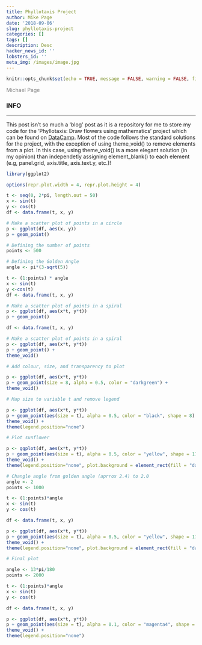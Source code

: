 ```yaml
---
title: Phyllotaxis Project
author: Mike Page
date: '2018-09-06'
slug: phyllotaxis-project
categories: []
tags: []
description: Desc
hacker_news_id: ''
lobsters_id: ''
meta_img: /images/image.jpg
---
```


```r
knitr::opts_chunk$set(echo = TRUE, message = FALSE, warning = FALSE, fig.align = "center")
```

<span style="color:grey">Michael Page</span>
<br/>


### INFO

***

This post isn't so much a 'blog' post as it is a repository for me to store my code for the 'Phyllotaxis: Draw flowers using mathematics' project which can be found on [DataCamp](https://www.datacamp.com/projects/62). Most of the code follows the standard solutions for the project, with the exception of using theme_void() to remove elements from a plot. In this case, using theme_void() is a more elegant solution (in my opinion) than independetly assigning element_blank() to each element (e.g, panel.grid, axis.title, axis.text.y, etc.)!

```r
library(ggplot2)

options(repr.plot.width = 4, repr.plot.height = 4)

t <- seq(0, 2*pi, length.out = 50)
x <- sin(t)
y <- cos(t)
df <- data.frame(t, x, y)

# Make a scatter plot of points in a circle
p <- ggplot(df, aes(x, y))
p + geom_point()

# Defining the number of points
points <- 500

# Defining the Golden Angle
angle <- pi*(3-sqrt(5))

t <- (1:points) * angle
x <- sin(t)
y <-cos(t)
df <- data.frame(t, x, y)

# Make a scatter plot of points in a spiral
p <- ggplot(df, aes(x*t, y*t))
p + geom_point()

df <- data.frame(t, x, y)

# Make a scatter plot of points in a spiral
p <- ggplot(df, aes(x*t, y*t))
p + geom_point() +
theme_void()

# Add colour, size, and transparency to plot

p <- ggplot(df, aes(x*t, y*t))
p + geom_point(size = 8, alpha = 0.5, color = "darkgreen") +
theme_void()

# Map size to variable t and remove legend

p <- ggplot(df, aes(x*t, y*t))
p + geom_point(aes(size = t), alpha = 0.5, color = "black", shape = 8) +
theme_void() +
theme(legend.position="none")

# Plot sunflower

p <- ggplot(df, aes(x*t, y*t))
p + geom_point(aes(size = t), alpha = 0.5, color = "yellow", shape = 17) +
theme_void() +
theme(legend.position="none", plot.background = element_rect(fill = "darkmagenta"))

# Changle angle from golden angle (aprrox 2.4) to 2.0
angle <- 2
points <- 1000

t <- (1:points)*angle
x <- sin(t)
y <- cos(t)

df <- data.frame(t, x, y)

p <- ggplot(df, aes(x*t, y*t))
p + geom_point(aes(size = t), alpha = 0.5, color = "yellow", shape = 17) +
theme_void() +
theme(legend.position="none", plot.background = element_rect(fill = "darkmagenta"))

# Final plot

angle <- 13*pi/180
points <- 2000

t <- (1:points)*angle
x <- sin(t)
y <- cos(t)

df <- data.frame(t, x, y)

p <- ggplot(df, aes(x*t, y*t))
p + geom_point(aes(size = t), alpha = 0.1, color = "magenta4", shape = 1, size = 80) +
theme_void() +
theme(legend.position="none")
```

